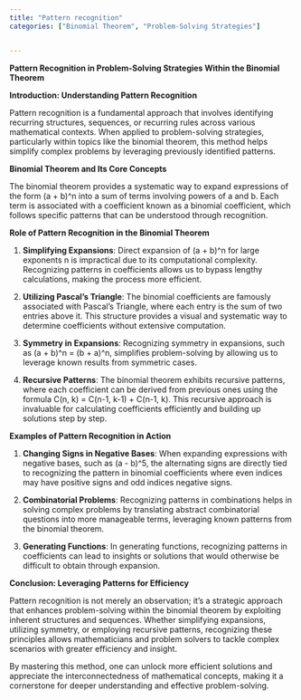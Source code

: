 ```yaml
---
title: "Pattern recognition"
categories: ["Binomial Theorem", "Problem-Solving Strategies"]


---
```




**Pattern Recognition in Problem-Solving Strategies Within the Binomial Theorem**

**Introduction: Understanding Pattern Recognition**

Pattern recognition is a fundamental approach that involves identifying recurring structures, sequences, or recurring rules across various mathematical contexts. When applied to problem-solving strategies, particularly within topics like the binomial theorem, this method helps simplify complex problems by leveraging previously identified patterns.

**Binomial Theorem and Its Core Concepts**

The binomial theorem provides a systematic way to expand expressions of the form (a + b)^n into a sum of terms involving powers of a and b. Each term is associated with a coefficient known as a binomial coefficient, which follows specific patterns that can be understood through recognition.

**Role of Pattern Recognition in the Binomial Theorem**

1. **Simplifying Expansions**: Direct expansion of (a + b)^n for large exponents n is impractical due to its computational complexity. Recognizing patterns in coefficients allows us to bypass lengthy calculations, making the process more efficient.

2. **Utilizing Pascal's Triangle**: The binomial coefficients are famously associated with Pascal's Triangle, where each entry is the sum of two entries above it. This structure provides a visual and systematic way to determine coefficients without extensive computation.

3. **Symmetry in Expansions**: Recognizing symmetry in expansions, such as (a + b)^n = (b + a)^n, simplifies problem-solving by allowing us to leverage known results from symmetric cases.

4. **Recursive Patterns**: The binomial theorem exhibits recursive patterns, where each coefficient can be derived from previous ones using the formula C(n, k) = C(n-1, k-1) + C(n-1, k). This recursive approach is invaluable for calculating coefficients efficiently and building up solutions step by step.

**Examples of Pattern Recognition in Action**

1. **Changing Signs in Negative Bases**: When expanding expressions with negative bases, such as (a - b)^5, the alternating signs are directly tied to recognizing the pattern in binomial coefficients where even indices may have positive signs and odd indices negative signs.

2. **Combinatorial Problems**: Recognizing patterns in combinations helps in solving complex problems by translating abstract combinatorial questions into more manageable terms, leveraging known patterns from the binomial theorem.

3. **Generating Functions**: In generating functions, recognizing patterns in coefficients can lead to insights or solutions that would otherwise be difficult to obtain through expansion.

**Conclusion: Leveraging Patterns for Efficiency**

Pattern recognition is not merely an observation; it's a strategic approach that enhances problem-solving within the binomial theorem by exploiting inherent structures and sequences. Whether simplifying expansions, utilizing symmetry, or employing recursive patterns, recognizing these principles allows mathematicians and problem solvers to tackle complex scenarios with greater efficiency and insight.

By mastering this method, one can unlock more efficient solutions and appreciate the interconnectedness of mathematical concepts, making it a cornerstone for deeper understanding and effective problem-solving.
